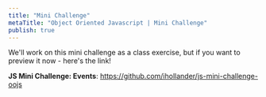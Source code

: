 ```yaml
---
title: "Mini Challenge"
metaTitle: "Object Oriented Javascript | Mini Challenge"
publish: true
---
```


We'll work on this mini challenge as a class exercise, but if you want to preview it now - here's the link!

**JS Mini Challenge: Events**: https://github.com/ihollander/js-mini-challenge-oojs
